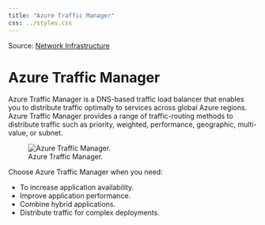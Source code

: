 ```yaml
---
title: "Azure Traffic Manager"
css: ../styles.css
---
```


Source: [Network Infrastructure](https://microsoftlearning.github.io/AZ-305-DesigningMicrosoftAzureInfrastructureSolutions/Instructions/CaseStudy/09-Networkingoption2.html)

# Azure Traffic Manager
Azure Traffic Manager is a DNS-based traffic load balancer that enables you to distribute traffic optimally to services across global Azure regions. Azure Traffic Manager provides a range of traffic-routing methods to distribute traffic such as priority, weighted, performance, geographic, multi-value, or subnet.

![Azure Traffic Manager.](../images/azure-traffic-manager.png)

Choose Azure Traffic Manager when you need:

- To increase application availability.
- Improve application performance.
- Combine hybrid applications.
- Distribute traffic for complex deployments.
